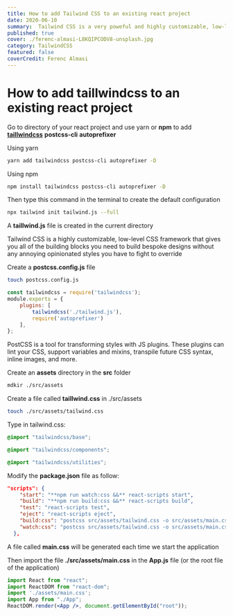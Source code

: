 ```yaml
---
title: How to add Tailwind CSS to an existing react project
date: 2020-06-10
summary:  Tailwind CSS is a very poweful and highly customizable, low-level CSS framework. This article explains how add Tailwind CSS support in an existing react project.
published: true
cover: ./ferenc-almasi-L8KQIPCODV8-unsplash.jpg
category: TailwindCSS
featured: false 
coverCredit: Ferenc Almasi
---
```


# How to add taillwindcss to an existing react project

Go to directory of your react project and use yarn or **npm** to add **[taillwindcss](https://tailwindcss.com/)** **postcss-cli** **autoprefixer**

Using yarn

```bash
yarn add tailwindcss postcss-cli autoprefixer -D
```

Using npm

```bash
npm install tailwindcss postcss-cli autoprefixer -D
```

Then type this command in the terminal to create the default configuration

```bash
npx tailwind init tailwind.js --full
```

A **taillwind.js** file is created in the current directory

Tailwind CSS is a highly customizable, low-level CSS framework that gives you all of the building blocks you need to build bespoke designs without any annoying opinionated styles you have to fight to override

Create a **postcss.config.js** file

```bash
touch postcss.config.js
```

```jsx
const tailwindcss = require('tailwindcss');
module.exports = {
    plugins: [
        tailwindcss('./tailwind.js'),
        require('autoprefixer')
    ],
};
```

PostCSS is a tool for transforming styles with JS plugins. These plugins can lint your CSS, support variables and mixins, transpile future CSS syntax, inline images, and more.

Create an **assets** directory in the **src** folder

```bash
mdkir ./src/assets
```

Create a file called **taillwind.css** in ./src/assets

```bash
touch ./src/assets/tailwind.css
```

Type in tailwind.css:

```css
@import "tailwindcss/base";

@import "tailwindcss/components";

@import "tailwindcss/utilities";
```

Modify the **package.json** file as follow:

```json
"scripts": {
    "start": "**npm run watch:css &&** react-scripts start",
    "build": "**npm run build:css &&** react-scripts build",
    "test": "react-scripts test",
    "eject": "react-scripts eject",
    "build:css": "postcss src/assets/tailwind.css -o src/assets/main.css",
    "watch:css": "postcss src/assets/tailwind.css -o src/assets/main.css"
  },
```

A file called **main.css** will be generated each time we start the application

Then import the file **./src/assets/main.css** in the **App.js** file (or the root file of the application)

```jsx
import React from "react";
import ReactDOM from "react-dom";
import './assets/main.css';
import App from "./App";
ReactDOM.render(<App />, document.getElementById("root"));
```
